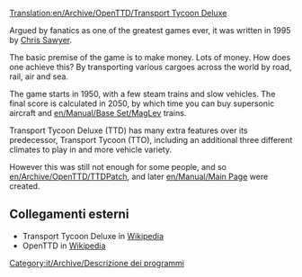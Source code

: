 [[Translation:en/Archive/OpenTTD/Transport Tycoon Deluxe]]
{{it/Traduzione|en/Archive/OpenTTD/Transport Tycoon Deluxe|25}}

Argued by fanatics as one of the greatest games ever, it was written in 1995 by [http://www.chrissawyer.com Chris Sawyer].

The basic premise of the game is to make money. Lots of money.
How does one achieve this? By transporting various cargoes across the world by road, rail, air and sea.

The game starts in 1950, with a few steam trains and slow vehicles. The final score is calculated in 2050, by which time you can buy supersonic aircraft and [[en/Manual/Base Set/MagLev]] trains.

Transport Tycoon Deluxe (TTD) has many extra features over its predecessor, Transport Tycoon (TTO), including an additional three different climates to play in and more vehicle variety.

However this was still not enough for some people, and so [[en/Archive/OpenTTD/TTDPatch]], and later [[en/Manual/Main Page]] were created.

==Collegamenti esterni==
* Transport Tycoon Deluxe in [https://www.wikipedia.org/wiki/it:Transport_Tycoon Wikipedia]
* OpenTTD in [https://www.wikipedia.org/wiki/it:Transport_Tycoon#OpenTTD Wikipedia]

[[Category:it/Archive/Descrizione dei programmi]]